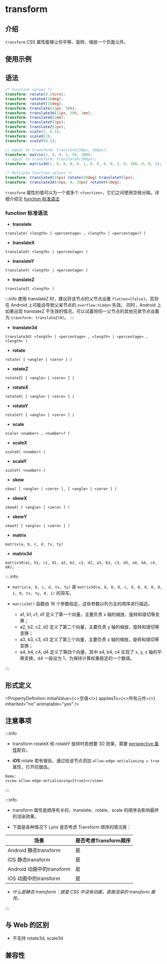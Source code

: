 # transform

## 介绍

`transform` CSS 属性能够让你平移、旋转、缩放一个页面元件。

## 使用示例


<Go
  example="css-api"
  defaultFile="src/transform/App.tsx"
  img="https://lf-lynx.tiktok-cdns.com/obj/lynx-artifacts-oss-sg/lynx-website/assets/doc/css/transform.jpg"
  entry="src/transform"
  defaultEntryFile="dist/transform.lynx.bundle"
/>

## 语法

```scss
/* Function values */
transform: rotate(0.5turn);
transform: rotateX(10deg);
transform: rotateY(10deg);
transform: translate(12px, 50%);
transform: translate3d(12px, 50%, 3em);
transform: translateX(2em);
transform: translateY(3px);
transform: translateZ(2px);
transform: scale(2, 0.5);
transform: scaleX(2);
transform: scaleY(0.5);

// equal to transform: translate(50px, 100px);
transform: matrix(1, 0, 0, 1, 50, 100);
// equal to transform: translateX(100px);
transform: matrix3d(1, 0, 0, 0, 0, 1, 0, 0, 0, 0, 1, 0, 100, 0, 0, 1);

/* Multiple function values */
transform: translateX(10px) rotate(10deg) translateY(5px);
transform: translate3d(10px, 0, 20px) rotateY(3deg);
```

`transform` 属性的值可以为一个或多个 `<function>`，它们之间使用空格分隔，详细介绍见 [function 标准语法](#function标准语法)

### function 标准语法

- **translate**

```
translate( <length> | <percentage> , <length> | <percentage>? )
```

- **translateX**

```
translateX( <length> | <percentage> )
```

- **translateY**

```
translateY( <length> | <percentage> )
```

- **translateZ**

```
translateZ( <length> )
```

:::info
使用 translateZ 时，建议将该节点的父节点设置 `flatten={false}`，否则在 Android 上可能会导致父亲节点的 `overflow:hidden` 失效。
同时，Android 上如果出现 translateZ 不生效的情况，可以试着将同一父节点的其他兄弟节点设置为 `transform: translateZ(0)`。
:::

- **translate3d**

```
translate3d( <length> | <percentage> , <length> | <percentage> , <length> )
```

- **rotate**

```
rotate( [ <angle> | <zero> ] )
```

- **rotateZ**

```
rotateZ( [ <angle> | <zero> ] )
```

- **rotateX**

```
rotateX( [ <angle> | <zero> ] )
```

- **rotateY**

```
rotateY( [ <angle> | <zero> ] )
```

- **scale**

```
scale( <number> , <number>? )
```

- **scaleX**

```
scaleX( <number> )
```

- **scaleY**

```
scaleY( <number> )
```

- **skew**

```
skew( [ <angle> | <zero> ], [ <angle> | <zero> ] )
```

- **skewX**

```
skewX( [ <angle> | <zero> ] )
```

- **skewY**

```
skewY( [ <angle> | <zero> ] )
```

- **matrix**

```
matrix(a, b, c, d, tx, ty)
```

- **matrix3d**

```
matrix3d(a1, b1, c1, d1, a2, b2, c2, d2, a3, b3, c3, d3, a4, b4, c4, d4);
```

::: info

- `matrix(a, b, c, d, tx, ty)` 是 `matrix3d(a, b, 0, 0, c, d, 0, 0, 0, 0, 1, 0, tx, ty, 0, 1)` 的简写。

- `matrix3d()` 函数由 16 个参数指定。这些参数以列为主的顺序进行描述。

  - a1, b1, c1, d1
    定义了第一个向量，主要负责 x 轴的缩放，旋转和错切等变换；
  - a2, b2, c2, d2
    定义了第二个向量，主要负责 y 轴的缩放，旋转和错切等变换；
  - a3, b3, c3, d3
    定义了第三个向量，主要负责 z 轴的缩放，旋转和错切等变换；
  - a4, b4, c4, d4
    定义了第四个向量，其中 a4, b4, c4 实现了 x, y, z 轴的平移变换，d4 一般设为 1，为保持计算权重稳定的一个数值。

:::

## 形式定义


<PropertyDefinition
  initialValue={<>空值</>}
  appliesTo={<>所有元件</>}
  inherited="no"
  animatable="yes"
/>

## 注意事项

:::info

- transform rotateX 和 rotateY 旋转时若想要 3D 效果，需要 [perspective 属性](./perspective.mdx)配合。

- **iOS** rotate 若有锯齿，通过给该节点添加 `allow-edge-antialiasing = true` 属性，打开抗锯齿。

```
Demo:
<view allow-edge-antialiasing={true}></view>
```

:::

:::info

- transform 属性是顺序有关的，translate、rotate、scale 的顺序会影响最终的渲染效果。

- 下面是各种情况下 Lynx 是否考虑 Transform 顺序的情况表：

| 场景                      | 是否考虑Transform顺序 |
| ------------------------- | --------------------- |
| Android 静态transform     | 是                    |
| iOS 静态transform         | 是                    |
| Android 动画中的transform | 是                    |
| iOS 动画中的transform     | 是                    |

- _什么是静态 transform：就是 CSS 中没有动画，直接渲染的 transform 属性。_

:::

## 与 Web 的区别

- 不支持 rotate3d, scale3d

## 兼容性


<LegacyCompatTable metadata="css/properties/transform" />
